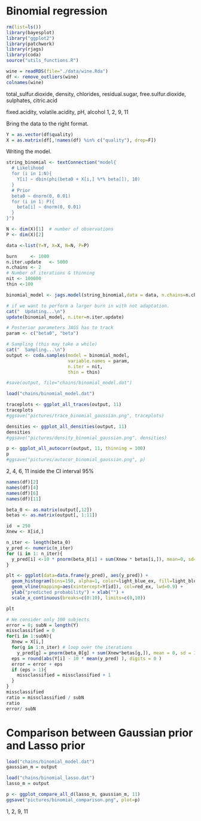 # Binomial regression

```r
rm(list=ls())
library(bayesplot)
library("ggplot2")
library(patchwork)
library(rjags)
library(coda)
source("utils_functions.R")
```

```r
wine = readRDS(file="./data/wine.Rda")
df <- remove_outliers(wine)
colnames(wine)
```
total_sulfur.dioxide, density, chlorides, residual.sugar, free.sulfur.dioxide, sulphates, citric.acid

fixed.acidity, volatile.acidity, pH, alcohol
1, 2, 9, 11

Bring the data to the right format.

```r
Y = as.vector(df$quality)
X = as.matrix(df[,!names(df) %in% c("quality"), drop=F])
```

Writing the model.

```r
string_binomial <- textConnection("model{
  # Likelihood
  for (i in 1:N){
    Y[i] ~ dbin(phi(beta0 + X[i,] %*% beta[]), 10)
  }
  # Prior
  beta0 ~ dnorm(0, 0.01)
  for (i in 1: P){
    beta[i] ~ dnorm(0, 0.01)
  }
}")
```

```r
N <- dim(X)[1]  # number of observations
P <- dim(X)[2]

data <-list(Y=Y, X=X, N=N, P=P)

burn     <- 1000
n.iter.update   <- 5000
n.chains <- 2
# Number of iterations & thinning
nit <- 100000
thin <-100
```

```r
binomial_model <- jags.model(string_binomial,data = data, n.chains=n.chains,quiet=FALSE)
```

```r
# if we want to perform a larger burn in with not adaptation.
cat("  Updating...\n")
update(binomial_model, n.iter=n.iter.update)

# Posterior parameters JAGS has to track
param <- c("beta0", "beta")

```

```r
# Sampling (this may take a while)
cat("  Sampling...\n")
output <- coda.samples(model = binomial_model,
                       variable.names = param,
                       n.iter = nit,
                       thin = thin)
```

```r
#save(output, file="chains/binomial_model.dat")
```

```r
load("chains/binomial_model.dat")
```

```r
traceplots <- ggplot_all_traces(output, 11)
traceplots
#ggsave("pictures/trace_binomial_gaussian.png", traceplots)
```

```r
densities <- ggplot_all_densities(output, 11)
densities
#ggsave("pictures/density_binomial_gaussian.png", densities)
```

```r
p <- ggplot_all_autocorr(output, 11, thinning = 100)
p 
#ggsave("pictures/autocor_binomial_gaussian.png", p)
```

2, 4, 6, 11 inside the CI interval 95%

```r
names(df)[2]
names(df)[4]
names(df)[6]
names(df)[11]
```

```r
beta_0 <- as.matrix(output[,12])
betas <- as.matrix(output[, 1:11])
```

```r
id  = 250
Xnew <- X[id,]

n_iter <- length(beta_0)
y_pred <- numeric(n_iter)
for (i in 1: n_iter){
  y_pred[i] <-10 * pnorm(beta_0[i] + sum(Xnew * betas[i,]), mean=0, sd=1)
}

plt <- ggplot(data=data.frame(y_pred), aes(y_pred)) +
  geom_histogram(bins=150, alpha=1, color=light_blue_ex, fill=light_blue_ex) + 
  geom_vline(mapping=aes(xintercept=Y[id]), col=red_ex, lwd=0.9) + 
  ylab("predicted probability") + xlab("") +
  scale_x_continuous(breaks=c(0:10), limits=c(0,10))

plt
```

```r
# We consider only 100 subjects
error = 0; subN = length(Y)
missclassified = 0
for(i in 1:subN){
  Xnew = X[i,]
  for(g in 1:n_iter) # loop over the iterations
    y_pred[g] = pnorm(beta_0[g] + sum(Xnew*betas[g,]), mean = 0, sd = 1 )
  eps = round(abs(Y[i] - 10 * mean(y_pred) ), digits = 0 )
  error = error + eps 
  if (eps > 1){
    missclassified = missclassified + 1
  }
}
missclassified
ratio = missclassified / subN
ratio
error/ subN
```
# Comparison between Gaussian prior and Lasso prior

```r
load("chains/binomial_model.dat")
gaussian_m = output

load("chains/binomial_lasso.dat")
lasso_m = output

p <- ggplot_compare_all_d(lasso_m, gaussian_m, 11)
ggsave("pictures/binomial_comparison.png", plot=p)
```

1, 2, 9, 11


